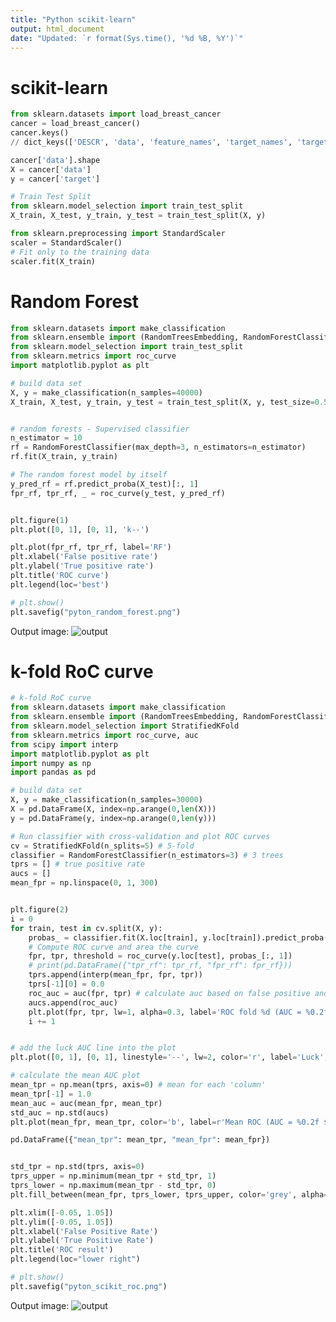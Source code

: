 ---
title: "Python scikit-learn"
output: html_document
date: "Updated: `r format(Sys.time(), '%d %B, %Y')`"
---

# scikit-learn

```python
from sklearn.datasets import load_breast_cancer
cancer = load_breast_cancer()
cancer.keys()
// dict_keys(['DESCR', 'data', 'feature_names', 'target_names', 'target'])

cancer['data'].shape
X = cancer['data']
y = cancer['target']

# Train Test Split
from sklearn.model_selection import train_test_split
X_train, X_test, y_train, y_test = train_test_split(X, y)

from sklearn.preprocessing import StandardScaler
scaler = StandardScaler()
# Fit only to the training data
scaler.fit(X_train)
```


# Random Forest


```python
from sklearn.datasets import make_classification
from sklearn.ensemble import (RandomTreesEmbedding, RandomForestClassifier)
from sklearn.model_selection import train_test_split
from sklearn.metrics import roc_curve
import matplotlib.pyplot as plt

# build data set
X, y = make_classification(n_samples=40000)
X_train, X_test, y_train, y_test = train_test_split(X, y, test_size=0.5)


# random forests - Supervised classifier
n_estimator = 10
rf = RandomForestClassifier(max_depth=3, n_estimators=n_estimator)
rf.fit(X_train, y_train)

# The random forest model by itself
y_pred_rf = rf.predict_proba(X_test)[:, 1]
fpr_rf, tpr_rf, _ = roc_curve(y_test, y_pred_rf)


plt.figure(1)
plt.plot([0, 1], [0, 1], 'k--')

plt.plot(fpr_rf, tpr_rf, label='RF')
plt.xlabel('False positive rate')
plt.ylabel('True positive rate')
plt.title('ROC curve')
plt.legend(loc='best')

# plt.show()
plt.savefig("pyton_random_forest.png")

```

Output image:
![output](pyton_random_forest.png)


# k-fold RoC curve

```python
# k-fold RoC curve
from sklearn.datasets import make_classification
from sklearn.ensemble import (RandomTreesEmbedding, RandomForestClassifier)
from sklearn.model_selection import StratifiedKFold
from sklearn.metrics import roc_curve, auc
from scipy import interp
import matplotlib.pyplot as plt
import numpy as np
import pandas as pd

# build data set
X, y = make_classification(n_samples=30000)
X = pd.DataFrame(X, index=np.arange(0,len(X)))
y = pd.DataFrame(y, index=np.arange(0,len(y)))

# Run classifier with cross-validation and plot ROC curves
cv = StratifiedKFold(n_splits=5) # 5-fold
classifier = RandomForestClassifier(n_estimators=3) # 3 trees
tprs = [] # true positive rate
aucs = []
mean_fpr = np.linspace(0, 1, 300)


plt.figure(2)
i = 0
for train, test in cv.split(X, y):
    probas_ = classifier.fit(X.loc[train], y.loc[train]).predict_proba(X.loc[test])
    # Compute ROC curve and area the curve
    fpr, tpr, threshold = roc_curve(y.loc[test], probas_[:, 1])
    # print(pd.DataFrame({"tpr_rf": tpr_rf, "fpr_rf": fpr_rf}))
    tprs.append(interp(mean_fpr, fpr, tpr))
    tprs[-1][0] = 0.0
    roc_auc = auc(fpr, tpr) # calculate auc based on false positive and true positive rate
    aucs.append(roc_auc)
    plt.plot(fpr, tpr, lw=1, alpha=0.3, label='ROC fold %d (AUC = %0.2f)' % (i, roc_auc) )
    i += 1


# add the luck AUC line into the plot
plt.plot([0, 1], [0, 1], linestyle='--', lw=2, color='r', label='Luck', alpha=.8)

# calculate the mean AUC plot
mean_tpr = np.mean(tprs, axis=0) # mean for each 'column'
mean_tpr[-1] = 1.0
mean_auc = auc(mean_fpr, mean_tpr)
std_auc = np.std(aucs)
plt.plot(mean_fpr, mean_tpr, color='b', label=r'Mean ROC (AUC = %0.2f $\pm$ %0.2f)' % (mean_auc, std_auc), lw=2, alpha=.8)

pd.DataFrame({"mean_tpr": mean_tpr, "mean_fpr": mean_fpr})


std_tpr = np.std(tprs, axis=0)
tprs_upper = np.minimum(mean_tpr + std_tpr, 1)
tprs_lower = np.maximum(mean_tpr - std_tpr, 0)
plt.fill_between(mean_fpr, tprs_lower, tprs_upper, color='grey', alpha=.2, label=r'$\pm$ 1 std. dev.')

plt.xlim([-0.05, 1.05])
plt.ylim([-0.05, 1.05])
plt.xlabel('False Positive Rate')
plt.ylabel('True Positive Rate')
plt.title('ROC result')
plt.legend(loc="lower right")

# plt.show()
plt.savefig("pyton_scikit_roc.png")
```

Output image:
![output](pyton_scikit_roc.png)
